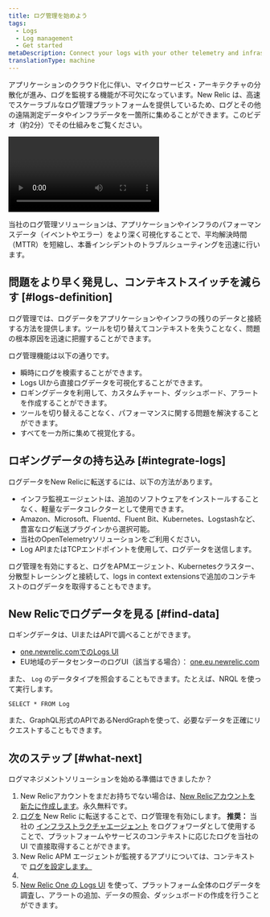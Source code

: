 ```yaml
---
title: ログ管理を始めよう
tags:
  - Logs
  - Log management
  - Get started
metaDescription: Connect your logs with your other telemetry and infrastructure data with the log management capabilities in New Relic.
translationType: machine
---
```


アプリケーションのクラウド化に伴い、マイクロサービス・アーキテクチャの分散化が進み、ログを監視する機能が不可欠になっています。New Relic は、高速でスケーラブルなログ管理プラットフォームを提供しているため、ログとその他の遠隔測定データやインフラデータを一箇所に集めることができます。このビデオ（約2分）でその仕組みをご覧ください。

<Video
  type="wistia"
  id="3j7spmzlhc"
/>

当社のログ管理ソリューションは、アプリケーションやインフラのパフォーマンスデータ（イベントやエラー）をより深く可視化することで、平均解決時間（MTTR）を短縮し、本番インシデントのトラブルシューティングを迅速に行います。

## 問題をより早く発見し、コンテキストスイッチを減らす [#logs-definition]

ログ管理では、ログデータをアプリケーションやインフラの残りのデータと接続する方法を提供します。ツールを切り替えてコンテキストを失うことなく、問題の根本原因を迅速に把握することができます。

ログ管理機能は以下の通りです。

* 瞬時にログを検索することができます。
* Logs UIから直接ログデータを可視化することができます。
* ロギングデータを利用して、カスタムチャート、ダッシュボード、アラートを作成することができます。
* ツールを切り替えることなく、パフォーマンスに関する問題を解決することができます。
* すべてを一カ所に集めて視覚化する。

## ロギングデータの持ち込み [#integrate-logs]

ログデータをNew Relicに転送するには、以下の方法があります。

* インフラ監視エージェントは、追加のソフトウェアをインストールすることなく、軽量なデータコレクターとして使用できます。
* Amazon、Microsoft、Fluentd、Fluent Bit、Kubernetes、Logstashなど、豊富なログ転送プラグインから選択可能。
* 当社のOpenTelemetryソリューションをご利用ください。
* Log APIまたはTCPエンドポイントを使用して、ログデータを送信します。

ログ管理を有効にすると、ログをAPMエージェント、Kubernetesクラスター、分散型トレーシングと接続して、logs in context extensionsで追加のコンテキストのログデータを取得することもできます。

## New Relicでログデータを見る [#find-data]

ロギングデータは、UIまたはAPIで調べることができます。

* [one.newrelic.comでのLogs UI](https://one.newrelic.com)
* EU地域のデータセンターのログUI（該当する場合）： [one.eu.newrelic.com](https://one.eu.newrelic.com)

また、 `Log` のデータタイプを照会することもできます。たとえば、NRQL を使って実行します。

```
SELECT * FROM Log
```

また、GraphQL形式のAPIであるNerdGraphを使って、必要なデータを正確にリクエストすることもできます。

## 次のステップ [#what-next]

ログマネジメントソリューションを始める準備はできましたか？

1. New Relicアカウントをまだお持ちでない場合は、[New Relicアカウントを新たに作成します](https://newrelic.com/signup)。永久無料です。
2. [ログを](/docs/logs/forward-logs/enable-log-management-new-relic/) New Relic に転送することで、ログ管理を有効にします。 **推奨：** 当社の [インフラストラクチャエージェント](/docs/logs/forward-logs/forward-your-logs-using-infrastructure-agent/) をログフォワーダとして使用することで、プラットフォームやサービスのコンテキストに応じたログを当社の UI で直接取得することができます。
3. New Relic APM エージェントが監視するアプリについては、コンテキスト で [ログを設定します。](/docs/logs/logs-context/configure-logs-context-apm-agents/)
4. [](/docs/logs/logs-context/configure-logs-context-apm-agents/)
5. [New Relic One の ](/docs/logs/logs-context/configure-logs-context-apm-agents/)[Logs UI](/docs/logs/ui-data/use-logs-ui/) を使って、プラットフォーム全体のログデータを調査し、アラートの追加、データの照会、ダッシュボードの作成を行うことができます。